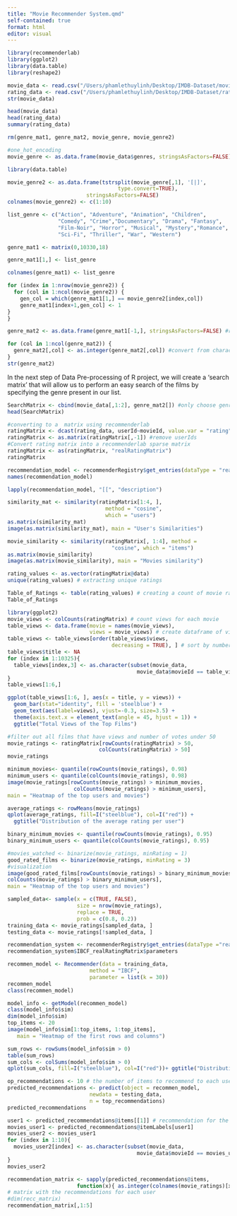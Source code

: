 ```yaml
---
title: "Movie Recommender System.qmd"
self-contained: true
format: html
editor: visual
---
```


```r
library(recommenderlab)
library(ggplot2)                       
library(data.table)
library(reshape2)
```

```r
movie_data <- read.csv("/Users/phamlethuylinh/Desktop/IMDB-Dataset/movies.csv")
rating_data <- read.csv("/Users/phamlethuylinh/Desktop/IMDB-Dataset/ratings.csv")
str(movie_data)
```


```r
head(movie_data)
head(rating_data)
summary(rating_data)
```

```r
rm(genre_mat1, genre_mat2, movie_genre, movie_genre2)
```

```r
#one_hot_encoding
movie_genre <- as.data.frame(movie_data$genres, stringsAsFactors=FALSE)

library(data.table)
```


```r
movie_genre2 <- as.data.frame(tstrsplit(movie_genre[,1], '[|]', 
                                   type.convert=TRUE), 
                         stringsAsFactors=FALSE) 
colnames(movie_genre2) <- c(1:10)
```


```r
list_genre <- c("Action", "Adventure", "Animation", "Children", 
                "Comedy", "Crime","Documentary", "Drama", "Fantasy",
                "Film-Noir", "Horror", "Musical", "Mystery","Romance",
                "Sci-Fi", "Thriller", "War", "Western")

genre_mat1 <- matrix(0,10330,18)
```


```r
genre_mat1[1,] <- list_genre
```


```r
colnames(genre_mat1) <- list_genre
```


```r
for (index in 1:nrow(movie_genre2)) {
  for (col in 1:ncol(movie_genre2)) {
    gen_col = which(genre_mat1[1,] == movie_genre2[index,col]) 
    genre_mat1[index+1,gen_col] <- 1
}
}
```


```r
genre_mat2 <- as.data.frame(genre_mat1[-1,], stringsAsFactors=FALSE) #remove first row, which was the genre list
```


```r
for (col in 1:ncol(genre_mat2)) {
  genre_mat2[,col] <- as.integer(genre_mat2[,col]) #convert from characters to integers
} 
str(genre_mat2)
```
In the next step of Data Pre-processing of R project, we will create a ‘search matrix’ that will allow us to perform an easy search of the films by specifying the genre present in our list.

```r
SearchMatrix <- cbind(movie_data[,1:2], genre_mat2[]) #only choose genre from 1 to not including 2, which is genre
head(SearchMatrix) 
```
```r
#converting to a  matrix using recommenderlab
ratingMatrix <- dcast(rating_data, userId~movieId, value.var = "rating", na.rm=FALSE)
ratingMatrix <- as.matrix(ratingMatrix[,-1]) #remove userIds
#Convert rating matrix into a recommenderlab sparse matrix
ratingMatrix <- as(ratingMatrix, "realRatingMatrix")
ratingMatrix
```

```r
recommendation_model <- recommenderRegistry$get_entries(dataType = "realRatingMatrix")
names(recommendation_model)
```
```r
lapply(recommendation_model, "[[", "description")
```
```r
similarity_mat <- similarity(ratingMatrix[1:4, ],
                               method = "cosine",
                               which = "users")
as.matrix(similarity_mat)
image(as.matrix(similarity_mat), main = "User's Similarities")
```

```r
movie_similarity <- similarity(ratingMatrix[, 1:4], method =
                                 "cosine", which = "items")
as.matrix(movie_similarity)
image(as.matrix(movie_similarity), main = "Movies similarity")
```
```r
rating_values <- as.vector(ratingMatrix@data)
unique(rating_values) # extracting unique ratings
```

```r
Table_of_Ratings <- table(rating_values) # creating a count of movie ratings
Table_of_Ratings
```

```r
library(ggplot2)
movie_views <- colCounts(ratingMatrix) # count views for each movie
table_views <- data.frame(movie = names(movie_views),
                          views = movie_views) # create dataframe of views
table_views <- table_views[order(table_views$views,
                                 decreasing = TRUE), ] # sort by number of views
table_views$title <- NA
for (index in 1:10325){
  table_views[index,3] <- as.character(subset(movie_data,
                                         movie_data$movieId == table_views[index,1])$title)
}
table_views[1:6,]
```
```r
ggplot(table_views[1:6, ], aes(x = title, y = views)) +
  geom_bar(stat="identity", fill = 'steelblue') +
  geom_text(aes(label=views), vjust=-0.3, size=3.5) +
  theme(axis.text.x = element_text(angle = 45, hjust = 1)) +
  ggtitle("Total Views of the Top Films")
```

```r
#filter out all films that have views and number of votes under 50
movie_ratings <- ratingMatrix[rowCounts(ratingMatrix) > 50,
                             colCounts(ratingMatrix) > 50]
movie_ratings
```
```r
minimum_movies<- quantile(rowCounts(movie_ratings), 0.98)
minimum_users <- quantile(colCounts(movie_ratings), 0.98)
image(movie_ratings[rowCounts(movie_ratings) > minimum_movies,
                     colCounts(movie_ratings) > minimum_users],
main = "Heatmap of the top users and movies")
```

```r
average_ratings <- rowMeans(movie_ratings)
qplot(average_ratings, fill=I("steelblue"), col=I("red")) +
  ggtitle("Distribution of the average rating per user")
```

```r
binary_minimum_movies <- quantile(rowCounts(movie_ratings), 0.95)
binary_minimum_users <- quantile(colCounts(movie_ratings), 0.95)
```

```r
#movies_watched <- binarize(movie_ratings, minRating = 1)
good_rated_films <- binarize(movie_ratings, minRating = 3)
#visualization
image(good_rated_films[rowCounts(movie_ratings) > binary_minimum_movies,
colCounts(movie_ratings) > binary_minimum_users],
main = "Heatmap of the top users and movies")
```

```r
sampled_data<- sample(x = c(TRUE, FALSE),
                      size = nrow(movie_ratings),
                      replace = TRUE,
                      prob = c(0.8, 0.2))
training_data <- movie_ratings[sampled_data, ]
testing_data <- movie_ratings[!sampled_data, ]
```

```r
recommendation_system <- recommenderRegistry$get_entries(dataType ="realRatingMatrix")
recommendation_system$IBCF_realRatingMatrix$parameters
```
```r
recommen_model <- Recommender(data = training_data,
                          method = "IBCF",
                          parameter = list(k = 30))
recommen_model
class(recommen_model)
```

```r
model_info <- getModel(recommen_model)
class(model_info$sim)
dim(model_info$sim)
top_items <- 20
image(model_info$sim[1:top_items, 1:top_items],
   main = "Heatmap of the first rows and columns")
```

```r
sum_rows <- rowSums(model_info$sim > 0)
table(sum_rows)
sum_cols <- colSums(model_info$sim > 0)
qplot(sum_cols, fill=I("steelblue"), col=I("red"))+ ggtitle("Distribution of the column count")
```

```r
op_recommendations <- 10 # the number of items to recommend to each user
predicted_recommendations <- predict(object = recommen_model,
                          newdata = testing_data,
                          n = top_recommendations)
predicted_recommendations
```
```r
user1 <- predicted_recommendations@items[[1]] # recommendation for the first user
movies_user1 <- predicted_recommendations@itemLabels[user1]
movies_user2 <- movies_user1
for (index in 1:10){
  movies_user2[index] <- as.character(subset(movie_data,
                                         movie_data$movieId == movies_user1[index])$title)
}
movies_user2
```
```r
recommendation_matrix <- sapply(predicted_recommendations@items,
                      function(x){ as.integer(colnames(movie_ratings)[x]) }) 
# matrix with the recommendations for each user
#dim(recc_matrix)
recommendation_matrix[,1:5]
```

